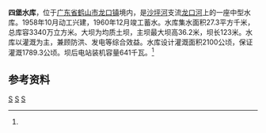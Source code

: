 {{Infobox Reservoir 
|name = 四堡水库
|nickname =
|image = 
|image_caption = 
|map = 
|map_caption = 
|pushpin_map = China Guangdong
|pushpin_map_caption = 四堡水库在广东的位置
|code = BHD11000533
|class = 中型水库
|location_of_reservoir = [[广东省|广东省]][[鹤山市|鹤山市]][[龙口镇_(鹤山市)|龙口镇]]
|location_of_dam = 
|inflow =
|outflow = [[龙口河_(沙坪河)|龙口河]]
|catchment_area = 27.3
|reservoir_area = 
|mean_depth = 
|maximum_depth = 
|flood_level = 
|normal_water_level =
|dead_water_level = 
|water_quality = 
|island = 
|maximum_storage_capacity = 
|normal_storage_capacity =
|dead_storage_capacity = 
|type_of_dam =均质土坝
|elevation_of_dam = 
|height_of_dam = 36.2
|length_of_dam =123
|width_of_dam =
|installed_capacity = 641千瓦
|irrigated_area =2100公顷
|start = 1958年10月
|complete = 1960年12月
|cost = 
|emigrate =4107
|latd = 22
|latm = 43
|lats = 52
|latNS =N 
|longd = 112
|longm = 50
|longs = 20
|longEW = E
|website = 
|footnotes = <ref name="中国河湖大典">{{cite book zh |author=《[[中国河湖大典|中国河湖大典]]》编纂委员会 |title=《中国河湖大典·珠江卷》 |format=M |edition=1 |location=北京 |publisher=中国水利水电出版社 |date=2013年1月 |pages=284页 |id= ISBN 978-7-5170-0561-2}}</ref>
}}
'''四堡水库'''，位于[[广东省|广东省]][[鹤山市|鹤山市]][[龙口镇_(鹤山市)|龙口镇]]境内，是[[沙坪河_(西江)|沙坪河]]支流[[龙口河_(沙坪河)|龙口河]]上的一座中型水库。1958年10月动工兴建，1960年12月竣工蓄水。水库集水面积27.3平方千米，总库容3340万立方米。大坝为均质土坝，主坝最大坝高36.2米，坝长123米。水库以灌溉为主，兼顾防洪、发电等综合效益。水库设计灌溉面积2100公顷，保证灌溉1789.3公顷。坝后电站装机容量641千瓦。<ref name="中国河湖大典"/>

==参考资料==
{{reflist}}
[[Category:珠江三角洲|S]]
[[Category:广东水库|S]]
[[Category:鹤山市|S]]